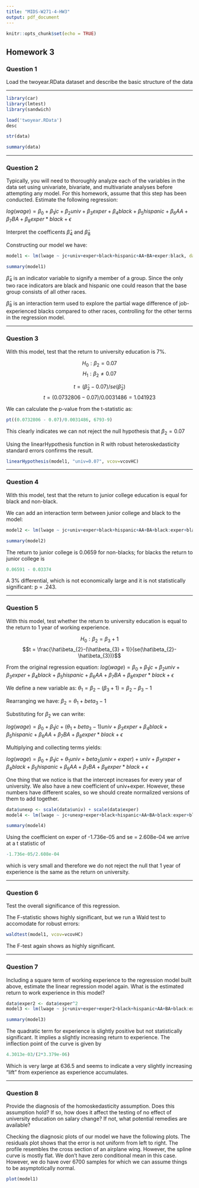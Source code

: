 ```yaml
---
title: "MIDS-W271-4-HW3"
output: pdf_document
---
```


```r
knitr::opts_chunk$set(echo = TRUE)
```

## Homework 3

### Question 1

Load the twoyear.RData dataset and describe the basic structure of the data

-----

```r
library(car)
library(lmtest)
library(sandwich)

load('twoyear.RData')
desc

str(data)

summary(data)
```

-----

### Question 2

Typically, you will need to thoroughly analyze each of the variables in the data set using univariate, bivariate, and multivariate analyses before attempting any model. For this homework, assume that this step has been conducted. Estimate the following regression:

$log(wage)=\beta_{0}+\beta_{1}jc+\beta_{2}univ+\beta_{3}exper+\beta_{4}black+\beta_{5}hispanic+\beta_{6}AA+\beta_{7}BA+\beta_{8}exper*black + \epsilon$

Interpret the coefficents $\hat\beta_{4}$ and $\hat\beta_{8}$


Constructing our model we have:

```r
model1 <- lm(lwage ~ jc+univ+exper+black+hispanic+AA+BA+exper:black, data=data)

summary(model1)
```

$\hat\beta_{4}$ is an indicator variable to signify a member of a group. Since the only two race indicators are black and hispanic one could reason that the base group consists of all other races.

$\hat\beta_{8}$ is an interaction term used to explore the partial wage difference of job-experienced blacks compared to other races, controlling for the other terms in the regression model.

-----

### Question 3

With this model, test that the return to university education is 7%.


$$H_{0} : \beta_{2} = 0.07$$
$$H_{1} : \beta_{2} \neq 0.07$$

$$t = (\hat\beta_{2} - 0.07)/se(\hat\beta_{2})$$
$$t = (0.0732806 - 0.07)/0.0031486 = 1.041923$$

We can calculate the p-value from the t-statistic as:

```r
pt((0.0732806 - 0.07)/0.0031486, 6793-9)
```

This clearly indicates we can not reject the null hypothesis that $\beta_{2} = 0.07$

Using the linearHypothesis function in R with robust heteroskedasticity standard errors confirms the result.

```r
linearHypothesis(model1, "univ=0.07", vcov=vcovHC)
```

-----

### Question 4

With this model, test that the return to junior college education is equal for black and non-black.


We can add an interaction term between junior college and black to the model:
```r
model2 <- lm(lwage ~ jc+univ+exper+black+hispanic+AA+BA+black:exper+black:jc, data=data)

summary(model2)
```
The return to junior college is 0.0659 for non-blacks; for blacks the return to junior college is


```r
0.06591 - 0.03374
```

A 3% differential, which is not economically large and it is not statistically significant: p = .243. 

-----

### Question 5

With this model, test whether the return to university education is equal to the return to 1 year of working experience.

$$H_{0} : \beta_{2} = \beta_{3} + 1$$
$$t = \frac{\hat\beta_{2}-(\hat\beta_{3} + 1)}{se(\hat\beta_{2}-\hat\beta_{3})}$$

From the original regression equation:
$log(wage)=\beta_{0}+\beta_{1}jc+\beta_{2}univ+\beta_{3}exper+\beta_{4}black+\beta_{5}hispanic+\beta_{6}AA+\beta_{7}BA+\beta_{8}exper*black + \epsilon$

We define a new variable as: $\theta_{1} = \beta_{2}-(\beta_{3} + 1) = \beta_{2} - \beta_{3} - 1$

Rearranging we have: $\beta_{2} = \theta_{1}+beta_{3}-1$

Substituting for $\beta_{2}$ we can write:

$log(wage)=\beta_{0}+\beta_{1}jc+(\theta_{1}+beta_{3}-1)univ+\beta_{3}exper+\beta_{4}black+\beta_{5}hispanic+\beta_{6}AA+\beta_{7}BA+\beta_{8}exper*black + \epsilon$

Multiplying and collecting terms yields:

$log(wage)=\beta_{0}+\beta_{1}jc+\theta_{1}univ+beta_{3}(univ+exper)+univ+\beta_{3}exper+\beta_{4}black+\beta_{5}hispanic+\beta_{6}AA+\beta_{7}BA+\beta_{8}exper*black + \epsilon$

One thing that we notice is that the intercept increases for every year of university. We also have a new coefficient of univ+exper. However, these numbers have different scales, so we should create normalized versions of them to add together.

```r
data$unexp <- scale(data$univ) + scale(data$exper)
model4 <- lm(lwage ~ jc+unexp+exper+black+hispanic+AA+BA+black:exper+black:jc, data=data)

summary(model4)
```

Using the coefficient on exper of -1.736e-05 and se = 2.608e-04 we arrive at a t statistic of
```r
-1.736e-05/2.608e-04
```
which is very small and therefore we do not reject the null that 1 year of experience is the same as the return on university.

-----

### Question 6

Test the overall significance of this regression.


The F-statistic shows highly significant, but we run a Wald test to accomodate for robust errors:

```r
waldtest(model1, vcov=vcovHC)
```

The F-test again shows as highly significant.

-----

### Question 7

Including a square term of working experience to the regression model built above, estimate the linear regression model again. What is the estimated return to work experience in this model?

```r
data$exper2 <- data$exper^2
model3 <- lm(lwage ~ jc+univ+exper+exper2+black+hispanic+AA+BA+black:exper, data=data)

summary(model3)
```

The quadratic term for experience is slightly positive but not statistically significant. It implies a slightly increasing return to experience. The inflection point of the curve is given by

```r
4.3013e-03/(2*3.379e-06)

```

Which is very large at 636.5 and seems to indicate a very slightly increasing "lift" from experience as experience accumulates.

-----

### Question 8

Provide the diagnosis of the homoskedasticity assumption. Does this assumption hold? If so, how does it affect the testing of no effect of university education on salary change? If not, what potential remedies are available?


Checking the diagnosic plots of our model we have the following plots. The residuals plot shows that the error is not uniform from left to right. The profile resembles the cross section of an airplane wing. However, the spline curve is mostly flat. We don't have zero conditional mean in this case. However, we do have over 6700 samples for which we can assume things to be asymptotically normal.

```r
plot(model1)
```



